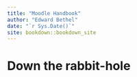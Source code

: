 ```yaml
--- 
title: "Moodle Handbook"
author: "Edward Bethel"
date: "`r Sys.Date()`"
site: bookdown::bookdown_site
---
```


# Down the rabbit-hole

